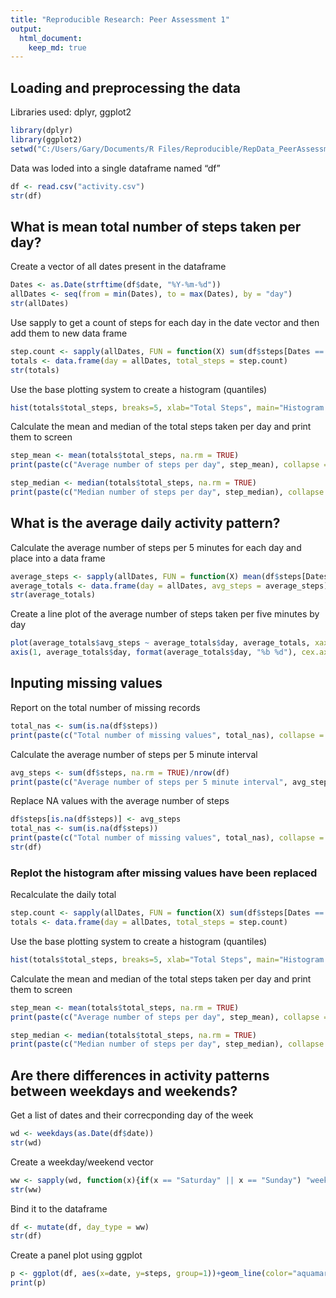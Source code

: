 ```yaml
---
title: "Reproducible Research: Peer Assessment 1"
output: 
  html_document:
    keep_md: true
---
```



## Loading and preprocessing the data

Libraries used: dplyr, ggplot2

```r
library(dplyr)
library(ggplot2)
setwd("C:/Users/Gary/Documents/R Files/Reproducible/RepData_PeerAssessment1")
```
Data was loded into a single dataframe named "df"
```r
df <- read.csv("activity.csv")
str(df)
```

## What is mean total number of steps taken per day?
Create a vector of all dates present in the dataframe
```r
Dates <- as.Date(strftime(df$date, "%Y-%m-%d"))
allDates <- seq(from = min(Dates), to = max(Dates), by = "day")
str(allDates)
```

Use sapply to get a count of steps for each day in the date vector and then 
add them to new data frame

```r
step.count <- sapply(allDates, FUN = function(X) sum(df$steps[Dates == X]))
totals <- data.frame(day = allDates, total_steps = step.count)
str(totals)
```
Use the base plotting system to create a histogram (quantiles)
```r
hist(totals$total_steps, breaks=5, xlab="Total Steps", main="Histogram of Total Steps")
```

Calculate the mean and median of the total steps taken per day and print them to screen
```r
step_mean <- mean(totals$total_steps, na.rm = TRUE)
print(paste(c("Average number of steps per day", step_mean), collapse = " : "))

step_median <- median(totals$total_steps, na.rm = TRUE)
print(paste(c("Median number of steps per day", step_median), collapse = " : "))
```

## What is the average daily activity pattern?
Calculate the average number of steps per 5 minutes for each day and place into a data frame
```r
average_steps <- sapply(allDates, FUN = function(X) mean(df$steps[Dates == X]))
average_totals <- data.frame(day = allDates, avg_steps = average_steps)
str(average_totals)
```

Create a line plot of the average number of steps taken per five minutes by day

```r
plot(average_totals$avg_steps ~ average_totals$day, average_totals, xaxt = "n", type = "l", xlab="Date", ylab="Average Steps", main = "Avgerage Number of Steps per 5 Minute Interval")
axis(1, average_totals$day, format(average_totals$day, "%b %d"), cex.axis = .7)

```

## Inputing missing values
Report on the total number of missing records
```r
total_nas <- sum(is.na(df$steps))
print(paste(c("Total number of missing values", total_nas), collapse = " : "))
```

Calculate the average number of steps per 5 minute interval
```r
avg_steps <- sum(df$steps, na.rm = TRUE)/nrow(df)
print(paste(c("Average number of steps per 5 minute interval", avg_steps), collapse = " : "))
```

Replace NA values with the average number of steps
```r
df$steps[is.na(df$steps)] <- avg_steps
total_nas <- sum(is.na(df$steps))
print(paste(c("Total number of missing values", total_nas), collapse = " : "))
str(df)
```

### Replot the histogram after missing values have been replaced

Recalculate the daily total
```r
step.count <- sapply(allDates, FUN = function(X) sum(df$steps[Dates == X]))
totals <- data.frame(day = allDates, total_steps = step.count)
```

Use the base plotting system to create a histogram (quantiles)
```r
hist(totals$total_steps, breaks=5, xlab="Total Steps", main="Histogram of Total Steps")
```

Calculate the mean and median of the total steps taken per day and print them to screen
```r
step_mean <- mean(totals$total_steps, na.rm = TRUE)
print(paste(c("Average number of steps per day", step_mean), collapse = " : "))

step_median <- median(totals$total_steps, na.rm = TRUE)
print(paste(c("Median number of steps per day", step_median), collapse = " : "))
```
## Are there differences in activity patterns between weekdays and weekends?

Get a list of dates and their correcponding day of the week
```r
wd <- weekdays(as.Date(df$date))
str(wd)
```

Create a weekday/weekend vector
```r
ww <- sapply(wd, function(x){if(x == "Saturday" || x == "Sunday") "weekend" else "weekday"})
str(ww)
```

Bind it to the dataframe
```r
df <- mutate(df, day_type = ww)
str(df)
```


Create a panel plot using ggplot
```r
p <- ggplot(df, aes(x=date, y=steps, group=1))+geom_line(color="aquamarine4")+facet_wrap(~day_type, nrow=2)
print(p)
```